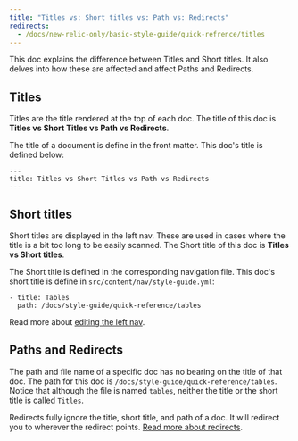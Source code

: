 ```yaml
---
title: "Titles vs: Short titles vs: Path vs: Redirects"
redirects:
  - /docs/new-relic-only/basic-style-guide/quick-refrence/titles
---
```


This doc explains the difference between Titles and Short titles. It also delves into how these are affected and affect Paths and Redirects.

## Titles
Titles are the title rendered at the top of each doc. The title of this doc is **Titles vs Short Titles vs Path vs Redirects**. 

The title of a document is define in the front matter. This doc's title is defined below:

```
---
title: Titles vs Short Titles vs Path vs Redirects
---
```


## Short titles
Short titles are displayed in the left nav. These are used in cases where the title is a bit too long to be easily scanned. The Short title of this doc is **Titles vs Short titles**.

The Short title is defined in the corresponding navigation file. This doc's short title is define in `src/content/nav/style-guide.yml`:

```
- title: Tables
  path: /docs/style-guide/quick-reference/tables
```

Read more about [editing the left nav](/docs/style-guide/processes-procedures/update-left-navigation-pane).

## Paths and Redirects
The path and file name of a specific doc has no bearing on the title of that doc. The path for this doc is `/docs/style-guide/quick-reference/tables`. Notice that although the file is named `tables`, neither the title or the short title is called `Titles`. 

Redirects fully ignore the title, short title, and path of a doc. It will redirect you to wherever the redirect points. [Read more about redirects](/docs/style-guide/processes-procedures/rename-or-redirect-document).